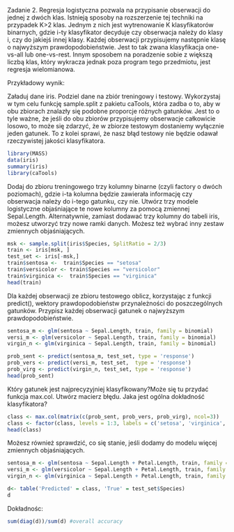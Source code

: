 Zadanie 2. Regresja logistyczna pozwala na przypisanie obserwacji do jednej z dwóch klas. Istnieją sposoby na rozszerzenie tej techniki na przypadek K>2 klas. Jednym z nich jest wytrenowanie K klasyfikatorów binarnych, gdzie i-ty klasyfikator decyduje czy obserwacja należy do klasy i, czy do jakiejś innej klasy. Każdej obserwacji przypisujemy następnie klasę o najwyższym prawdopodobieństwie. Jest to tak zwana klasyfikacja one-vs-all lub one-vs-rest. Innym sposobem na poradzenie sobie z większą liczbą klas, który wykracza jednak poza program tego przedmiotu, jest regresja wielomianowa.




Przykładowy wynik:

Załaduj dane iris. Podziel dane na zbiór treningowy i testowy. Wykorzystaj w tym celu funkcję sample.split z pakietu caTools, która zadba o to, aby w obu zbiorach znalazły się podobne proporcje różnych gatunków. Jest to o tyle ważne, że jeśli do obu zbiorów przypisujemy obserwacje całkowicie losowo, to może się zdarzyć, że w zbiorze testowym dostaniemy wyłącznie jeden gatunek. To z kolei sprawi, że nasz błąd testowy nie będzie odawał rzeczywistej jakości klasyfikatora.
```r
library(MASS)
data(iris)
summary(iris)
library(caTools)
```

Dodaj do zbioru treningowego trzy kolumny binarne (czyli factory o dwóch poziomach), gdzie i-ta kolumna będzie zawierała informację czy obserwacja należy do i-tego gatunku, czy nie. Utwórz trzy modele logistyczne objaśniające te nowe kolumny za pomocą zmiennej Sepal.Length. Alternatywnie, zamiast dodawać trzy kolumny do tabeli iris, możesz utworzyć trzy nowe ramki danych. Możesz też wybrać inny zestaw zmiennych objaśniających.
```r
msk <- sample.split(iris$Species, SplitRatio = 2/3)
train <- iris[msk, ]
test_set <- iris[-msk,] 
train$sentosa <-  train$Species == "setosa"
train$versicolor <- train$Species == "versicolor"
train$virginica <-  train$Species == "virginica"
head(train)
```

Dla każdej obserwacji ze zbioru testowego oblicz, korzystając z funkcji predict(), wektory prawdopodobieństw przynależności do poszczególnych gatunków. Przypisz każdej obserwacji gatunek o najwyższym prawdopodobieństwie. 
```r
sentosa_m <- glm(sentosa ~ Sepal.Length, train, family = binomial)
versi_m <- glm(versicolor ~ Sepal.Length, train, family = binomial)
virgin_n <- glm(virginica ~ Sepal.Length, train, family = binomial)
```

```r
prob_sent <- predict(sentosa_m, test_set, type = 'response')
prob_vers <- predict(versi_m, test_set,  type = 'response')
prob_virg <- predict(virgin_n, test_set, type = 'response')
head(prob_sent)
```

Który gatunek jest najprecyzyjniej klasyfikowany?Może się tu przydać funkcja max.col. Utwórz macierz błędu. Jaka jest ogólna dokładność klasyfikatora?

```r
class <- max.col(matrix(c(prob_sent, prob_vers, prob_virg), ncol=3))
class <- factor(class, levels = 1:3, labels = c('setosa', 'virginica', 'versicolor'))
head(class)
```

Możesz również sprawdzić, co się stanie, jeśli dodamy do modelu więcej zmiennych objaśniających. 
```r
sentosa_m <- glm(sentosa ~ Sepal.Length + Petal.Length, train, family = binomial)
versi_m <- glm(versicolor ~ Sepal.Length + Petal.Length, train, family = binomial)
virgin_n <- glm(virginica ~ Sepal.Length + Petal.Length, train, family = binomial)
```


```r
d<- table('Predicted' = class, 'True' = test_set$Species)
d
```
Dokładnośc:
```r
sum(diag(d))/sum(d) #overall accuracy
```
